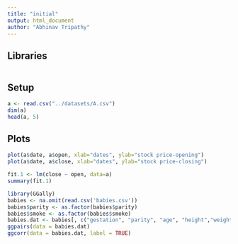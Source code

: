 ```yaml
---
title: "initial"
output: html_document
author: "Abhinav Tripathy"
---
```


## Libraries

```r

```


## Setup
```r
a <- read.csv("../datasets/A.csv")
dim(a)
head(a, 5)
```

## Plots


```r
plot(a$date, a$open, xlab="dates", ylab="stock price-opening")
plot(a$date, a$close, xlab="dates", ylab="stock price-closing")

```



```r
fit.1 <- lm(close ~ open, data=a) 
summary(fit.1)
```

```r
library(GGally)
babies <- na.omit(read.csv('babies.csv'))
babies$parity <- as.factor(babies$parity)
babies$smoke <- as.factor(babies$smoke)
babies.dat <- babies[, c("gestation", "parity", "age", "height","weight", "smoke", "bwt")]
ggpairs(data = babies.dat)
ggcorr(data = babies.dat, label = TRUE)
```
